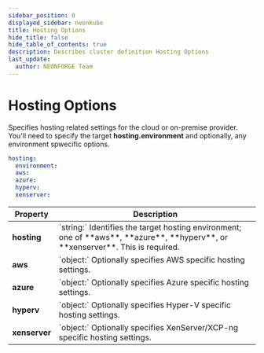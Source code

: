 ```yaml
---
sidebar_position: 0
displayed_sidebar: neonkube
title: Hosting Options
hide_title: false
hide_table_of_contents: true
description: Describes cluster definition Hosting Options
last_update:
  author: NEONFORGE Team
---
```



# Hosting Options

Specifies hosting related settings for the cloud or on-premise provider.  You'll
need to specify the target **hosting.environment** and optionally, any environment
spwecific options.

```yaml
hosting:
  environment:
  aws:
  azure:
  hyperv:
  xenserver: 
```

<table>
	<thead>
		<th>Property</th>
		<th>Description</th>
	</thead>
	<tbody>
		<tr>
			<td><b>hosting</b></td>
			<td>
				`string:` Identifies the target hosting environment; one of **aws**, **azure**, **hyperv**, or **xenserver**.
				This is required.
			</td>
		</tr>
		<tr>
			<td><b>aws</b></td>
			<td>
				`object:` Optionally specifies AWS specific hosting settings.
			</td>
		</tr>
		<tr>
			<td><b>azure</b></td>
			<td>
				`object:` Optionally specifies Azure specific hosting settings.
			</td>
		</tr>
		<tr>
			<td><b>hyperv</b></td>
			<td>
				`object:` Optionally specifies Hyper-V specific hosting settings.
			</td>
		</tr>
		<tr>
			<td><b>xenserver</b></td>
			<td>
				`object:` Optionally specifies XenServer/XCP-ng specific hosting settings.
			</td>
		</tr>
	</tbody>
</table>

